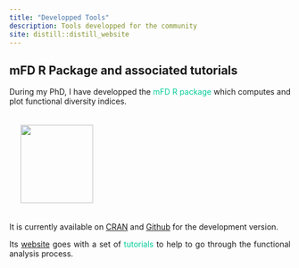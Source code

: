 ```yaml
---
title: "Developped Tools"
description: Tools developped for the community
site: distill::distill_website
---
```


<style>
body {
text-align: justify}
</style>


## mFD R Package and associated tutorials


During my PhD, I have developped the <span style="color: #00cc99;">mFD R package</span> which computes and plot functional diversity indices.


<img src="https://raw.githubusercontent.com/CmlMagneville/mFD/main/man/figures/hexasticker_mFD.png" style="height:140px; width:130px; padding:20px;"/>

It is currently available on [CRAN](https://cran.r-project.org/web/packages/mFD/index.html) and [Github](https://github.com/CmlMagneville/mFD) for the development version. 

Its [website](https://cmlmagneville.github.io/mFD/) goes with a set of <span style="color: #00cc99;">tutorials</span> to help to go through the functional analysis process.


